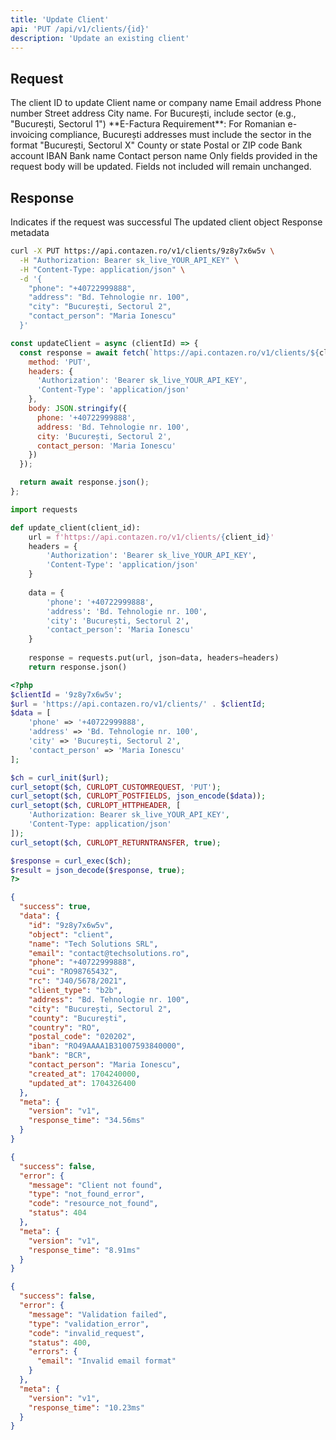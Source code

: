 ```yaml
---
title: 'Update Client'
api: 'PUT /api/v1/clients/{id}'
description: 'Update an existing client'
---
```


## Request

<ParamField path="id" type="string" required>
  The client ID to update
</ParamField>

<ParamField body="name" type="string">
  Client name or company name
</ParamField>

<ParamField body="email" type="string">
  Email address
</ParamField>

<ParamField body="phone" type="string">
  Phone number
</ParamField>

<ParamField body="address" type="string">
  Street address
</ParamField>

<ParamField body="city" type="string">
  City name. For București, include sector (e.g., "București, Sectorul 1")
  
  <Note>
    **E-Factura Requirement**: For Romanian e-invoicing compliance, București addresses must include the sector in the format "București, Sectorul X"
  </Note>
</ParamField>

<ParamField body="county" type="string">
  County or state
</ParamField>

<ParamField body="postal_code" type="string">
  Postal or ZIP code
</ParamField>

<ParamField body="iban" type="string">
  Bank account IBAN
</ParamField>

<ParamField body="bank" type="string">
  Bank name
</ParamField>

<ParamField body="contact_person" type="string">
  Contact person name
</ParamField>

<Note>
  Only fields provided in the request body will be updated. Fields not included will remain unchanged.
</Note>

## Response

<ResponseField name="success" type="boolean">
  Indicates if the request was successful
</ResponseField>

<ResponseField name="data" type="object">
  The updated client object
</ResponseField>

<ResponseField name="meta" type="object">
  Response metadata
</ResponseField>

<RequestExample>

```bash cURL
curl -X PUT https://api.contazen.ro/v1/clients/9z8y7x6w5v \
  -H "Authorization: Bearer sk_live_YOUR_API_KEY" \
  -H "Content-Type: application/json" \
  -d '{
    "phone": "+40722999888",
    "address": "Bd. Tehnologie nr. 100",
    "city": "București, Sectorul 2",
    "contact_person": "Maria Ionescu"
  }'
```

```javascript Node.js
const updateClient = async (clientId) => {
  const response = await fetch(`https://api.contazen.ro/v1/clients/${clientId}`, {
    method: 'PUT',
    headers: {
      'Authorization': 'Bearer sk_live_YOUR_API_KEY',
      'Content-Type': 'application/json'
    },
    body: JSON.stringify({
      phone: '+40722999888',
      address: 'Bd. Tehnologie nr. 100',
      city: 'București, Sectorul 2',
      contact_person: 'Maria Ionescu'
    })
  });

  return await response.json();
};
```

```python Python
import requests

def update_client(client_id):
    url = f'https://api.contazen.ro/v1/clients/{client_id}'
    headers = {
        'Authorization': 'Bearer sk_live_YOUR_API_KEY',
        'Content-Type': 'application/json'
    }
    
    data = {
        'phone': '+40722999888',
        'address': 'Bd. Tehnologie nr. 100',
        'city': 'București, Sectorul 2',
        'contact_person': 'Maria Ionescu'
    }
    
    response = requests.put(url, json=data, headers=headers)
    return response.json()
```

```php PHP
<?php
$clientId = '9z8y7x6w5v';
$url = 'https://api.contazen.ro/v1/clients/' . $clientId;
$data = [
    'phone' => '+40722999888',
    'address' => 'Bd. Tehnologie nr. 100',
    'city' => 'București, Sectorul 2',
    'contact_person' => 'Maria Ionescu'
];

$ch = curl_init($url);
curl_setopt($ch, CURLOPT_CUSTOMREQUEST, 'PUT');
curl_setopt($ch, CURLOPT_POSTFIELDS, json_encode($data));
curl_setopt($ch, CURLOPT_HTTPHEADER, [
    'Authorization: Bearer sk_live_YOUR_API_KEY',
    'Content-Type: application/json'
]);
curl_setopt($ch, CURLOPT_RETURNTRANSFER, true);

$response = curl_exec($ch);
$result = json_decode($response, true);
?>
```

</RequestExample>

<ResponseExample>

```json Success Response
{
  "success": true,
  "data": {
    "id": "9z8y7x6w5v",
    "object": "client",
    "name": "Tech Solutions SRL",
    "email": "contact@techsolutions.ro",
    "phone": "+40722999888",
    "cui": "RO98765432",
    "rc": "J40/5678/2021",
    "client_type": "b2b",
    "address": "Bd. Tehnologie nr. 100",
    "city": "București, Sectorul 2",
    "county": "București",
    "country": "RO",
    "postal_code": "020202",
    "iban": "RO49AAAA1B31007593840000",
    "bank": "BCR",
    "contact_person": "Maria Ionescu",
    "created_at": 1704240000,
    "updated_at": 1704326400
  },
  "meta": {
    "version": "v1",
    "response_time": "34.56ms"
  }
}
```

```json Error Response - Not Found
{
  "success": false,
  "error": {
    "message": "Client not found",
    "type": "not_found_error",
    "code": "resource_not_found",
    "status": 404
  },
  "meta": {
    "version": "v1",
    "response_time": "8.91ms"
  }
}
```

```json Error Response - Validation
{
  "success": false,
  "error": {
    "message": "Validation failed",
    "type": "validation_error",
    "code": "invalid_request",
    "status": 400,
    "errors": {
      "email": "Invalid email format"
    }
  },
  "meta": {
    "version": "v1",
    "response_time": "10.23ms"
  }
}
```

</ResponseExample>